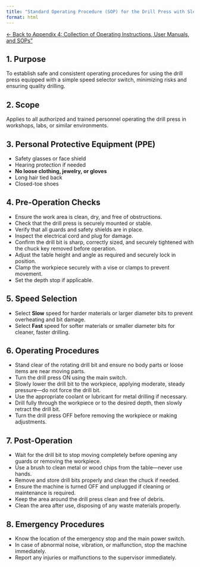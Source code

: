 ```yaml
---
title: "Standard Operating Procedure (SOP) for the Drill Press with Slow/Fast Speed Switch"
format: html
---
```


[← Back to Appendix 4: Collection of Operating Instructions, User Manuals, and SOPs"](../04_operating_instructions_user_manuals_SOPs.qmd)

## 1. Purpose  
To establish safe and consistent operating procedures for using the drill press equipped with a simple speed selector switch, minimizing risks and ensuring quality drilling.

## 2. Scope  
Applies to all authorized and trained personnel operating the drill press in workshops, labs, or similar environments.

## 3. Personal Protective Equipment (PPE)  
- Safety glasses or face shield  
- Hearing protection if needed  
- **No loose clothing, jewelry, or gloves**  
- Long hair tied back  
- Closed-toe shoes  

## 4. Pre-Operation Checks  
- Ensure the work area is clean, dry, and free of obstructions.  
- Check that the drill press is securely mounted or stable.  
- Verify that all guards and safety shields are in place.  
- Inspect the electrical cord and plug for damage.  
- Confirm the drill bit is sharp, correctly sized, and securely tightened with the chuck key removed before operation.  
- Adjust the table height and angle as required and securely lock in position.  
- Clamp the workpiece securely with a vise or clamps to prevent movement.  
- Set the depth stop if applicable.  

## 5. Speed Selection  
- Select **Slow** speed for harder materials or larger diameter bits to prevent overheating and bit damage.  
- Select **Fast** speed for softer materials or smaller diameter bits for cleaner, faster drilling.  

## 6. Operating Procedures  
- Stand clear of the rotating drill bit and ensure no body parts or loose items are near moving parts.  
- Turn the drill press ON using the main switch.  
- Slowly lower the drill bit to the workpiece, applying moderate, steady pressure—do not force the drill bit.  
- Use the appropriate coolant or lubricant for metal drilling if necessary.  
- Drill fully through the workpiece or to the desired depth, then slowly retract the drill bit.  
- Turn the drill press OFF before removing the workpiece or making adjustments.  

## 7. Post-Operation  
- Wait for the drill bit to stop moving completely before opening any guards or removing the workpiece.  
- Use a brush to clean metal or wood chips from the table—never use hands.  
- Remove and store drill bits properly and clean the chuck if needed.  
- Ensure the machine is turned OFF and unplugged if cleaning or maintenance is required.  
- Keep the area around the drill press clean and free of debris.  
- Clean the area after use, disposing of any waste materials properly.  

## 8. Emergency Procedures  
- Know the location of the emergency stop and the main power switch.  
- In case of abnormal noise, vibration, or malfunction, stop the machine immediately.  
- Report any injuries or malfunctions to the supervisor immediately.